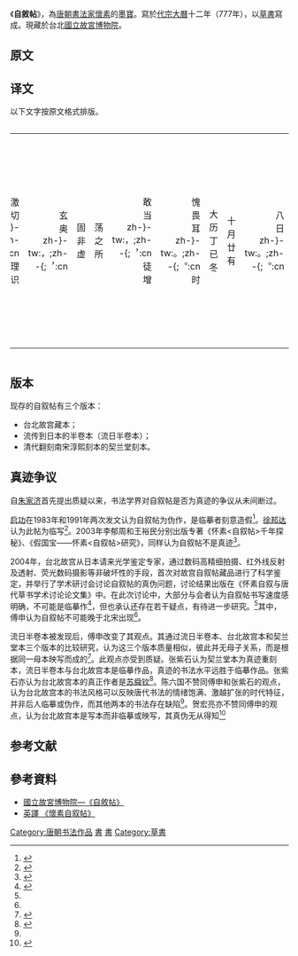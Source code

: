 《'''自敘帖'''》，為[[唐朝|唐朝]][[書法家|書法家]][[懷素|懷素]]的[[中國書法|墨寶]]。寫於[[唐代宗|代宗]][[大曆|大曆]]十二年（777年），以[[草書|草書]]寫成。現藏於台北[[國立故宮博物院|國立故宮博物院]]。

== 原文 ==
{{Wide image|Huaisu - Autobiography.jpg|8000px|dir=rtl|《自敘帖》，[[國立故宮博物院|國立故宮博物院]]藏。}}

== 译文 ==
以下文字按原文格式排版。 
<!-- 以下文字的标点按照中国大陆和台湾的竖排标准编排，详见“标点符号”条目 -->
<div class="overflowbugx" style="overflow:auto;direction:rtl;">
{|style="line-height:1.15em;direction:ltr;"
|-
| 八<br/>日<br/>-{zh-tw:。;zh-cn:︒;}- || 十<br/>月<br/>廿<br/>有 || 大<br/>历<br/>丁<br/>已<br/>冬 || 愧<br/>畏<br/>耳<br/>-{zh-tw:。;zh-cn:︒;}-<br/>时 || 敢<br/>当<br/>-{zh-tw:，;zh-cn:︐;}-<br/>徒<br/>增 || 荡<br/>之<br/>所  || 固<br/>非<br/>虚  || 玄<br/>奥<br/>-{zh-tw:，;zh-cn:︐;}-  || 激<br/>切<br/>-{zh-tw:，;zh-cn:︐;}-<br/>理<br/>识 || 皆<br/>辞<br/>旨  || 界<br/>-{zh-tw:，;zh-cn:︐;}-<br/>醉<br/>里<br/>得<br/>真<br/>如<br/>-{zh-tw:。;zh-cn:︒;}-<br/>-{zh-tw:﹂;zh-cn:﹄;}- || 狂<br/>来<br/>轻<br/>世  || 孤<br/>云<br/>寄<br/>太<br/>虚<br/>-{zh-tw:。;zh-cn:︒;}- || -{zh-tw:﹁;zh-cn:﹃;}-<br/>远<br/>锡<br/>无<br/>前<br/>侣<br/>-{zh-tw:，;zh-cn:︐;}- || 钱<br/>起<br/>诗<br/>云<br/>-{zh-tw:：;zh-cn:︓;}-  || 勋<br/>员<br/>外<br/>郎<br/>吴<br/>兴 || 则<br/>有<br/>从<br/>父<br/>司  || 目<br/>愚<br/>劣<br/>-{zh-tw:，;zh-cn:︐;}-  || 失<br/>声<br/>看<br/>不<br/>及<br/>-{zh-tw:。;zh-cn:︒;}-<br/>-{zh-tw:﹂;zh-cn:﹄;}- || 墨<br/>列<br/>奔<br/>驷<br/>-{zh-tw:，;zh-cn:︐;}-<br/>满<br/>座 || 又<br/>云<br/>-{zh-tw:：;zh-cn:︓;}-<br/>-{zh-tw:﹁;zh-cn:﹃;}-<br/>驰<br/>毫<br/>骤 || 戴<br/>公   || 横<br/>千<br/>万<br/>字<br/>-{zh-tw:。;zh-cn:︒;}-<br/>-{zh-tw:﹂;zh-cn:﹄;}- || 三<br/>五<br/>声<br/>-{zh-tw:，;zh-cn:︐;}-<br/>满<br/>壁<br/>纵 || 中<br/>气<br/>-{zh-tw:。;zh-cn:︒;}-<br/>忽<br/>然<br/>绝<br/>叫 || 间<br/>-{zh-tw:，;zh-cn:︐;}-<br/>兴<br/>来<br/>小<br/>豁<br/>胸 || 云<br/>-{zh-tw:：;zh-cn:︓;}-<br/>-{zh-tw:﹁;zh-cn:﹃;}-<br/>粉<br/>壁<br/>长<br/>廊<br/>数<br/>十 || 则<br/>有<br/>窦<br/>御<br/>史<br/>冀 || 不<br/>知<br/>-{zh-tw:。;zh-cn:︒;}-<br/>-{zh-tw:﹂;zh-cn:﹄;}-<br/>语<br/>疾<br/>速<br/>-{zh-tw:，;zh-cn:︐;}- || 中<br/>妙<br/>-{zh-tw:，;zh-cn:︐;}-<br/>怀<br/>素<br/>自<br/>言<br/>初 || 合<br/>宜<br/>-{zh-tw:。;zh-cn:︒;}-<br/>人<br/>人<br/>欲<br/>问<br/>此 || 形<br/>怪<br/>状<br/>翻  || 相<br/>师<br/>势<br/>转<br/>奇<br/>-{zh-tw:，;zh-cn:︐;}-<br/>诡 || 御<br/>史<br/>叔<br/>伦<br/>云<br/>-{zh-tw:：;zh-cn:︓;}-<br/>-{zh-tw:﹁;zh-cn:﹃;}-<br/>心<br/>手 || 书<br/>书<br/>不<br/>得<br/>-{zh-tw:。;zh-cn:︒;}-<br/>-{zh-tw:﹂;zh-cn:﹄;}-<br/>戴 || 两<br/>三<br/>行<br/>-{zh-tw:，;zh-cn:︐;}-<br/>醒<br/>后<br/>却 || 醉<br/>来<br/>信<br/>手  || 漓<br/>骊<br/>半<br/>无<br/>墨<br/>-{zh-tw:，;zh-cn:︐;}- || 奇<br/>无<br/>定<br/>则<br/>-{zh-tw:，;zh-cn:︐;}-<br/>古<br/>瘦 || 御<br/>史<br/>瑝<br/>云<br/>-{zh-tw:：;zh-cn:︓;}-<br/>-{zh-tw:﹁;zh-cn:﹃;}-<br/>志<br/>在<br/>新 || 张<br/>颠<br/>曾<br/>不<br/>面<br/>-{zh-tw:。;zh-cn:︒;}-<br/>-{zh-tw:﹂;zh-cn:﹄;}-<br/>许 || 老<br/>总<br/>知<br/>名<br/>-{zh-tw:，;zh-cn:︐;}-<br/>吴<br/>郡 || 张<br/>公<br/>又<br/>云<br/>-{zh-tw:：;zh-cn:︓;}-<br/>-{zh-tw:﹁;zh-cn:﹃;}-<br/>稽<br/>山<br/>贺 || 继<br/>颠<br/>-{zh-tw:，;zh-cn:︐;}-<br/>谁<br/>曰<br/>不<br/>可<br/>-{zh-tw:。;zh-cn:︒;}-<br/>-{zh-tw:﹂;zh-cn:﹄;}- || 实<br/>谓<br/>之<br/>狂<br/>僧<br/>-{zh-tw:。;zh-cn:︒;}-<br/>以<br/>狂 || 今<br/>怀<br/>素<br/>之<br/>为<br/>也<br/>-{zh-tw:，;zh-cn:︐;}-<br/>余 || 时<br/>人<br/>谓<br/>之<br/>张<br/>颠<br/>-{zh-tw:，;zh-cn:︐;}- || -{zh-tw:﹁;zh-cn:﹃;}-<br/>昔<br/>张<br/>旭<br/>之<br/>作<br/>也<br/>-{zh-tw:，;zh-cn:︐;}- || 有<br/>李<br/>御<br/>史<br/>舟<br/>云<br/>-{zh-tw:：;zh-cn:︓;}- || 走<br/>-{zh-tw:。;zh-cn:︒;}-<br/>-{zh-tw:﹂;zh-cn:﹄;}-<br/>叙<br/>机<br/>格<br/>-{zh-tw:，;zh-cn:︐;}-<br/>则 || 字<br/>成<br/>只<br/>畏<br/>盘<br/>龙 || 下<br/>唯<br/>看<br/>激<br/>电<br/>流<br/>-{zh-tw:，;zh-cn:︐;}- || 朱<br/>处<br/>士<br/>遥<br/>云<br/>-{zh-tw:：;zh-cn:︓;}-<br/>-{zh-tw:﹁;zh-cn:﹃;}-<br/>笔 || 士<br/>拔<br/>山<br/>伸<br/>劲<br/>铁<br/>-{zh-tw:。;zh-cn:︒;}-<br/>-{zh-tw:﹂;zh-cn:﹄;}- || 饮<br/>水<br/>撼<br/>枯<br/>藤<br/>-{zh-tw:，;zh-cn:︐;}-<br/>壮 || 永<br/>州<br/>邕<br/>曰<br/>-{zh-tw:：;zh-cn:︓;}-<br/>-{zh-tw:﹁;zh-cn:﹃;}-<br/>寒<br/>猿 || 开<br/>万<br/>仞<br/>峰<br/>-{zh-tw:。;zh-cn:︒;}-<br/>-{zh-tw:﹂;zh-cn:﹄;}-<br/>王 || 烟<br/>澹<br/>古<br/>松<br/>-{zh-tw:，;zh-cn:︐;}-<br/>又<br/>似<br/>山 || 外<br/>云<br/>-{zh-tw:：;zh-cn:︓;}-<br/>-{zh-tw:﹁;zh-cn:﹃;}-<br/>初<br/>疑<br/>轻 || 风<br/>声<br/>满<br/>堂<br/>-{zh-tw:。;zh-cn:︒;}-<br/>-{zh-tw:﹂;zh-cn:﹄;}-<br/>卢<br/>员 || 势<br/>入<br/>座<br/>-{zh-tw:，;zh-cn:︐;}-<br/>骤<br/>雨<br/>旋 || 云<br/>-{zh-tw:：;zh-cn:︓;}-<br/>-{zh-tw:﹁;zh-cn:﹃;}-<br/>奔<br/>蛇<br/>走<br/>虺 || 似<br/>-{zh-tw:，;zh-cn:︐;}-<br/>则<br/>有<br/>张<br/>礼<br/>部 || 箱<br/>箧<br/>-{zh-tw:。;zh-cn:︒;}-<br/>其<br/>述<br/>形 || 作<br/>不<br/>绝<br/>-{zh-tw:，;zh-cn:︐;}-<br/>溢<br/>乎 || 诸<br/>篇<br/>首<br/>-{zh-tw:。;zh-cn:︒;}-<br/>-{zh-tw:﹂;zh-cn:﹄;}-<br/>其<br/>后<br/>继 || 不<br/>足<br/>-{zh-tw:，;zh-cn:︐;}-<br/>聊<br/>书<br/>此<br/>-{zh-tw:，;zh-cn:︐;}-<br/>以<br/>冠 || 舍<br/>子<br/>奚<br/>适<br/>-{zh-tw:。;zh-cn:︒;}-<br/>嗟<br/>叹 || 模<br/>-{zh-tw:，;zh-cn:︐;}-<br/>则<br/>入<br/>室<br/>之<br/>宾<br/>-{zh-tw:，;zh-cn:︐;}- || 善<br/>诱<br/>-{zh-tw:，;zh-cn:︐;}-<br/>函<br/>挹<br/>规 || 向<br/>使<br/>师<br/>得<br/>亲<br/>承 || 若<br/>还<br/>旧<br/>观<br/>-{zh-tw:，;zh-cn:︐;}-  || 不<br/>群<br/>-{zh-tw:，;zh-cn:︐;}-<br/>迅<br/>疾<br/>骇<br/>人<br/>-{zh-tw:。;zh-cn:︒;}- || 得<br/>-{zh-tw:。;zh-cn:︒;}-<br/>忽<br/>见<br/>师<br/>作<br/>-{zh-tw:，;zh-cn:︐;}-<br/>纵<br/>横 || 追<br/>思<br/>一<br/>言<br/>-{zh-tw:，;zh-cn:︐;}-<br/>何<br/>可<br/>复 || 恳<br/>习<br/>-{zh-tw:，;zh-cn:︐;}-<br/>迄<br/>以<br/>无<br/>成<br/>-{zh-tw:。;zh-cn:︒;}- || 弱<br/>-{zh-tw:；;zh-cn:︔;}-<br/>又<br/>婴<br/>物<br/>务<br/>-{zh-tw:，;zh-cn:︐;}-<br/>不<br/>能 || 笔<br/>法<br/>-{zh-tw:，;zh-cn:︐;}-<br/>资<br/>质<br/>劣 || 蒙<br/>激<br/>昂<br/>-{zh-tw:，;zh-cn:︐;}-<br/>教<br/>以 || 常<br/>接<br/>游<br/>居<br/>-{zh-tw:，;zh-cn:︐;}-<br/>屡 || 真<br/>正<br/>-{zh-tw:。;zh-cn:︒;}-<br/>真<br/>卿<br/>早<br/>岁<br/>-{zh-tw:，;zh-cn:︐;}- || 楷<br/>精<br/>法<br/> <span style="line-height:0.4em;">{{注解|法<br/>精<br/>二<br/>字<br/>误<br/>倒}}</span> <br/>详<br/>-{zh-tw:，;zh-cn:︐;}-<br/>特<br/>为 || 逸<br/>-{zh-tw:，;zh-cn:︐;}-<br/>超<br/>绝<br/>古<br/>今<br/>-{zh-tw:，;zh-cn:︐;}-<br/>而<br/>模 <span style="line-height:0.4em;">{{注解|模<br/>字<br/>误<br/>衍}}</span> || 长<br/>史<br/>-{zh-tw:，;zh-cn:︐;}-<br/>虽<br/>姿<br/>性<br/>颠 || 以<br/>至<br/>于<br/>吴<br/>郡<br/>张<br/>旭 || 承<br/>-{zh-tw:，;zh-cn:︐;}-<br/>口<br/>诀<br/>手<br/>授<br/>-{zh-tw:。;zh-cn:︒;}- || 献<br/>兹<br/>降<br/>-{zh-tw:，;zh-cn:︐;}-<br/>虞<br/>陆<br/>相 || 尤<br/>擅<br/>其<br/>美<br/>-{zh-tw:。;zh-cn:︒;}-<br/>羲 || 以<br/>妙<br/>闻<br/>-{zh-tw:。;zh-cn:︒;}-<br/>迨<br/>乎<br/>伯<br/>英-{zh-tw:，;zh-cn:︐;}- || 代<br/>-{zh-tw:，;zh-cn:︐;}-<br/>杜<br/>度<br/>-{zh-tw:、;zh-cn:︑;}-<br/>崔<br/>瑗<br/>-{zh-tw:，;zh-cn:︐;}-<br/>始 || 稿<br/>之<br/>作<br/>-{zh-tw:，;zh-cn:︐;}-<br/>起<br/>於<br/>汉 || 卷<br/>轴<br/>-{zh-tw:。;zh-cn:︒;}-<br/>夫<br/>草  || 歌<br/>以<br/>赞<br/>之<br/>-{zh-tw:，;zh-cn:︐;}-<br/>动<br/>盈 || 兼<br/>好<br/>事<br/>者<br/>-{zh-tw:，;zh-cn:︐;}-<br/>同<br/>作 || 不<br/>羁<br/>-{zh-tw:，;zh-cn:︐;}-<br/>引<br/>以<br/>游<br/>处<br/>-{zh-tw:。;zh-cn:︒;}- || 侍<br/>郎<br/>张<br/>公<br/>谓<br/>赏<br/>其 || 勖<br/>以<br/>有<br/>成<br/>-{zh-tw:。;zh-cn:︒;}-<br/>今<br/>礼<br/>部 || 陟<br/>-{zh-tw:，;zh-cn:︐;}-<br/>覩<br/>其<br/>笔<br/>力<br/>-{zh-tw:。;zh-cn:︒;}- || 部<br/>侍<br/>郎<br/>韦<br/>公  || 其<br/>名<br/>大<br/>著<br/>-{zh-tw:。;zh-cn:︒;}-<br/>故<br/>吏 || 岁<br/>时<br/>-{zh-tw:，;zh-cn:︐;}-<br/>江<br/>岭<br/>之<br/>间<br/>-{zh-tw:，;zh-cn:︐;}- || 精<br/>心<br/>草<br/>圣<br/>-{zh-tw:。;zh-cn:︒;}-<br/>积<br/>有 || 疏<br/>-{zh-tw:，;zh-cn:︐;}-<br/>性<br/>灵<br/>豁<br/>畅<br/>-{zh-tw:，;zh-cn:︐;}- || 之<br/>英<br/>-{zh-tw:，;zh-cn:︐;}-<br/>气<br/>概<br/>通 || -{zh-tw:﹁;zh-cn:﹃;}-<br/>开<br/>士<br/>怀<br/>素<br/>-{zh-tw:，;zh-cn:︐;}-<br/>僧<br/>中 || 诗<br/>-{zh-tw:，;zh-cn:︐;}-<br/>故<br/>叙<br/>之<br/>曰<br/>-{zh-tw:：;zh-cn:︓;}- || 伯<br/>张<br/>正<br/>言<br/>-{zh-tw:，;zh-cn:︐;}-<br/>曾<br/>为<br/>歌 || 司<br/>勋<br/>郎<br/>卢<br/>象<br/>-{zh-tw:、;zh-cn:︑;}-<br/>小<br/>宗 || 许<br/>在<br/>末<br/>行<br/>-{zh-tw:。;zh-cn:︒;}-<br/>又<br/>以<br/>尚<br/>书 || 笔<br/>法<br/>-{zh-tw:，;zh-cn:︐;}-<br/>水<br/>镜<br/>之<br/>辨<br/>-{zh-tw:，;zh-cn:︐;}- || 书<br/>家<br/>者<br/>流<br/>-{zh-tw:，;zh-cn:︐;}-<br/>精<br/>极 || 焉<br/>-{zh-tw:。;zh-cn:︒;}-<br/>颜<br/>刑<br/>部<br/>-{zh-tw:，;zh-cn:︐;}- || 点<br/>-{zh-tw:，;zh-cn:︐;}-<br/>士<br/>大<br/>夫<br/>不<br/>以<br/>为<br/>怪 || 绢<br/>素<br/>-{zh-tw:，;zh-cn:︐;}-<br/>多<br/>所<br/>尘 || 无<br/>疑<br/>滞<br/>-{zh-tw:，;zh-cn:︐;}-<br/>鱼<br/>笺 || 豁<br/>然<br/>心<br/>胸<br/>-{zh-tw:，;zh-cn:︐;}-<br/>略 || 编<br/>绝<br/>简<br/>-{zh-tw:，;zh-cn:︐;}-<br/>往<br/>往<br/>遇<br/>之<br/>-{zh-tw:。;zh-cn:︒;}- || 错<br/>综<br/>其<br/>事<br/>-{zh-tw:。;zh-cn:︒;}-<br/>遗 || 国<br/>-{zh-tw:，;zh-cn:︐;}-<br/>谒<br/>见<br/>当<br/>代<br/>名<br/>公<br/>-{zh-tw:。;zh-cn:︒;}- || 笈<br/>杖<br/>锡<br/>-{zh-tw:，;zh-cn:︐;}-<br/>西<br/>游<br/>上 || 见<br/>甚<br/>浅<br/>-{zh-tw:。;zh-cn:︒;}-<br/>遂<br/>担 || 前<br/>人<br/>之<br/>奇<br/>迹<br/>-{zh-tw:，;zh-cn:︐;}-<br/>所 || 然<br/>恨<br/>未<br/>能<br/>远<br/>覩 || 暇<br/>-{zh-tw:，;zh-cn:︐;}-<br/>颇<br/>好<br/>笔<br/>翰<br/>-{zh-tw:。;zh-cn:︒;}- || 而<br/>事<br/>佛<br/>-{zh-tw:，;zh-cn:︐;}-<br/>经<br/>禅<br/>之 || 怀<br/>素<br/>家<br/>长<br/>沙<br/>-{zh-tw:，;zh-cn:︐;}-<br/>幼
|}
</div>

== 版本 ==

现存的自叙帖有三个版本：

* 台北故宫藏本；
* 流传到日本的半卷本（流日半卷本）；
* 清代翻刻南宋淳熙刻本的契兰堂刻本。

== 真迹争议 ==

自[[朱家济|朱家济]]首先提出质疑以来，书法学界对自叙帖是否为真迹的争议从未间断过。

[[启功|启功]]在1983年和1991年两次发文认为自叙帖为伪作，是临摹者刻意造假<ref name="sohu2018">{{Cite web |url=http://www.sohu.com/a/231532896_288958 |title=怀素墨迹《自叙帖》是否是真迹？ |access-date=2019-01-16 |archive-date=2019-06-02 |archive-url=https://web.archive.org/web/20190602234740/http://www.sohu.com/a/231532896_288958 |dead-url=no }}</ref>。[[徐邦达|徐邦达]]认为此帖为临写<ref name="sunxiangqun">{{Cite web |url=http://www.jinshizhuanke.com/theory/1498.html |title=孙向群：台北故宫藏怀素《自叙帖》墨迹本中宋代前后印记的考察 |access-date=2019-01-16 |archive-url=https://web.archive.org/web/20190113134438/http://www.jinshizhuanke.com/theory/1498.html |archive-date=2019-01-13 |dead-url=yes }}</ref>。2003年李郁周和王裕民分别出版专著《怀素<自叙帖>千年探秘》、《假国宝——怀素<自叙帖>研究》，同样认为自叙帖不是真迹<ref name="yantaohui">{{Cite web |url=http://www.people.com.cn/GB/shizheng/1025/2957622.html |title=两岸学者台北研讨唐代怀素《自叙帖》真伪侧记 |access-date=2019-01-16 |archive-date=2015-02-13 |archive-url=https://web.archive.org/web/20150213212220/http://www.people.com.cn/GB/shizheng/1025/2957622.html |dead-url=no }}</ref>。

2004年，台北故宫从日本请来光学鉴定专家，通过数码高精细拍摄、红外线反射及透射、荧光数码摄影等非破坏性的手段，首次对故宫自叙帖藏品进行了科学鉴定，并举行了学术研讨会讨论自叙帖的真伪问题，讨论结果出版在《怀素自叙与唐代草书学术讨论论文集》中。在此次讨论中，大部分与会者认为自叙帖书写速度感明确，不可能是临摹作<ref name="sina2012">{{Cite web |url=http://collection.sina.com.cn/plfx/20120807/161378671.shtml |title=怀素《自叙帖》的前世今生(图) |access-date=2019-01-16 |archive-date=2020-08-18 |archive-url=https://web.archive.org/web/20200818014126/http://collection.sina.com.cn/plfx/20120807/161378671.shtml |dead-url=no }}</ref>，但也承认还存在若干疑点，有待进一步研究。<ref name="yantaohui"></ref>其中，傅申认为自叙帖不可能晚于北宋出现<ref name="sina2012"></ref>。

流日半卷本被发现后，傅申改变了其观点。其通过流日半卷本、台北故宫本和契兰堂本三个版本的比较研究，认为这三个版本质量相似，彼此并无母子关系，而是根据同一母本映写而成的<ref name="chenshuguo">{{Cite web |url=http://www.rongbaozhai.cn/index.php?m=shukan&c=index&a=show&shukanid=74&modelid=28&showid=530 |title=由狂草技法看台北“故宫博物院”藏怀素《自叙帖》之真伪 |access-date=2019-01-16 |archive-date=2020-08-18 |archive-url=https://web.archive.org/web/20200818014132/http://www.rongbaozhai.cn/index.php?m=shukan&c=index&a=show&shukanid=74&modelid=28&showid=530 |dead-url=no }}</ref>。此观点亦受到质疑。张紫石认为契兰堂本为真迹重刻本，流日半卷本与台北故宫本是临摹作品，真迹的书法水平远胜于临摹作品。张紫石亦认为台北故宫本的真正作者是[[苏舜钦|苏舜钦]]<ref name="zhangzishi">{{Cite web |url=http://blog.sina.com.cn/s/blog_58a8e2940102xaxa.html |title=破解台北故宫《自叙帖》作者之谜：张紫石怀素《自叙帖》真相大揭秘（四） |access-date=2019-01-16 |archive-date=2020-08-18 |archive-url=https://web.archive.org/web/20200818014137/http://blog.sina.com.cn/s/blog_58a8e2940102xaxa.html |dead-url=no }}</ref>。陈六国不赞同傅申和张紫石的观点，认为台北故宫本的书法风格可以反映唐代书法的情绪饱满、激越扩张的时代特征，并非后人临摹或伪作，而其他两本的书法存在缺陷<ref name="chenshuguo"></ref>。贺宏亮亦不赞同傅申的观点，认为台北故宫本是写本而非临摹或映写，其真伪无从得知<ref name="hehongliang">{{Cite web |url=https://www.thepaper.cn/newsDetail_forward_2447781 |title=贺宏亮︱对傅申关于怀素《自叙帖》“三胞本”说的辩证 |access-date=2019-01-16 |archive-date=2020-08-18 |archive-url=https://web.archive.org/web/20200818015121/https://www.thepaper.cn/newsDetail_forward_2447781 |dead-url=no }}</ref>

== 参考文献 ==

{{reflist}}

== 參考資料 ==
*[http://www.npm.gov.tw/zh-tw/collection/selections_02.htm?docno=119&catno=17 國立故宮博物院—《自敘帖》] {{Wayback|url=http://www.npm.gov.tw/zh-tw/collection/selections_02.htm?docno=119&catno=17 |date=20120405155827 }}
*[http://www.vincentpoon.com/autobiography-of-huai-su.html 英譯 《懷素自叙帖》] {{Wayback|url=http://www.vincentpoon.com/autobiography-of-huai-su.html |date=20210502025802 }}

[[Category:唐朝书法作品|Category:唐朝书法作品]]
[[Category:國立故宮博物院國寶類藏品|書]]
[[Category:國立故宮博物院藝術作品|書]]
[[Category:草書|Category:草書]]